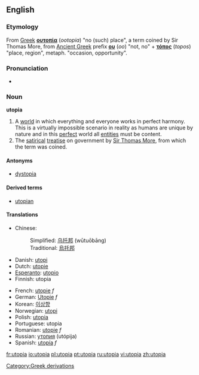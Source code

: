 ==English==
===Etymology===
From [[Greek]] '''[[ουτοπία]]''' (''ootopia'') "no (such) place", a term coined by Sir Thomas More, from [[Ancient Greek]] prefix '''[[ου]]''' (''oo'') "not, no" + '''[[τόπος]]''' (''topos'') "place, region", metaph. "occasion, opportunity".

===Pronunciation===
*{{IPA|/juˈtopiə/}}

===Noun===
'''utopia'''
# A [[world]] in which everything and everyone works in perfect harmony. This is a virtually impossible scenario in reality as humans are unique by nature and in this [[perfect]] world all [[entities]] must be content. 
# The [[satirical]] [[treatise]] on government by [[w:Thomas More|Sir Thomas More]], from which the term was coined.

====Antonyms====
*[[dystopia]]

====Derived terms====
*[[utopian]]

==== Translations ====
{{top}}
*Chinese:
*:Simplified: [[乌托邦]] (wūtuōbāng)
*:Traditional: [[烏托邦]]
*Danish: [[utopi]]
*Dutch: [[utopie]]
*[[Esperanto]]: [[utopio]]
*Finnish: utopia
{{mid}}
*French: [[utopie]] ''f''
*German: [[Utopie]] ''f''
*Korean: [[이상향]]
*Norwegian: [[utopi]]
*Polish: [[utopia]] {{f}}
*Portuguese: utopia
*Romanian: [[utopie]] ''f''
*Russian: [[утопия]] (utópija) {{f}}
*Spanish: [[utopía]] ''f''
{{bottom}}

[[Category:Greek derivations]]

[[fr:utopia]]
[[io:utopia]]
[[pl:utopia]]
[[pt:utopia]]
[[ru:utopia]]
[[vi:utopia]]
[[zh:utopia]]